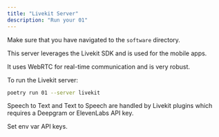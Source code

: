 ```yaml
---
title: "Livekit Server"
description: "Run your 01"
---
```


<Info> Make sure that you have navigated to the `software` directory. </Info>

This server leverages the Livekit SDK and is used for the mobile apps.

It uses WebRTC for real-time communication and is very robust.

To run the Livekit server:

```bash
poetry run 01 --server livekit
```

<Note>
  Speech to Text and Text to Speech are handled by Livekit plugins which
  requires a Deepgram or ElevenLabs API key.
</Note>

Set env var API keys.
